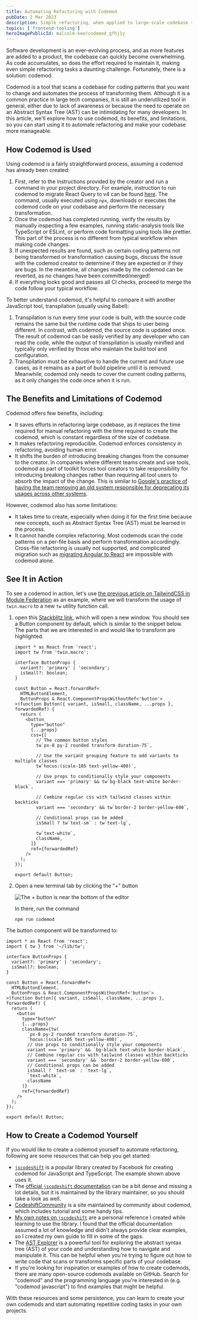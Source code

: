 ```yaml
---
title: Automating Refactoring with Codemod
pubDate: 2 Mar 2023
description: Simple refactoring, when applied to large-scale codebase requires huge amount of manual work. Fortunately, you can make them manageable by using codemod - code transformations that runs on the codebase.
topics: ['frontend-tooling']
heroImagePublicId: malcolm-kee/codemod_gfhj1y
---
```


Software development is an ever-evolving process, and as more features are added to a product, the codebase can quickly become overwhelming. As code accumulates, so does the effort required to maintain it, making even simple refactoring tasks a daunting challenge. Fortunately, there is a solution: codemod.

Codemod is a tool that scans a codebase for coding patterns that you want to change and automates the process of transforming them. Although it is a common practice in large tech companies, it is still an underutilized tool in general, either due to lack of awareness or because the need to operate on an Abstract Syntax Tree (AST) can be intimidating for many developers. In this article, we'll explore how to use codemod, its benefits, and limitations, so you can start using it to automate refactoring and make your codebase more manageable.

## How Codemod is Used

Using codemod is a fairly straightforward process, assuming a codemod has already been created:

1. First, refer to the instructions provided by the creator and run a command in your project directory. For example, instruction to run codemod to migrate React Query to v4 can be found [here](https://tanstack.com/query/v4/docs/react/guides/migrating-to-react-query-4). The command, usually executed using `npx`, downloads or executes the codemod code on your codebase and perform the necessary transformation.
1. Once the codemod has completed running, verify the results by manually inspecting a few examples, running static-analysis tools like TypeScript or ESLint, or perform code formatting using tools like prettier. This part of the process is no different from typical workflow when making code changes.
1. If unexpected results are found, such as certain coding patterns not being transformed or transformation causing bugs, discuss the issue with the codemod creator to determine if they are expected or if they are bugs. In the meantime, all changes made by the codemod can be reverted, as no changes have been committed/merged!
1. If everything looks good and passes all CI checks, proceed to merge the code follow your typical workflow.

To better understand codemod, it's helpful to compare it with another JavaScript tool, transpilation (usually using Babel):

1. Transpilation is run every time your code is built, with the source code remains the same but the runtime code that ships to user being different. In contrast, with codemod, the source code is updated once. The result of codemod can be easily verified by any developer who can read the code, while the output of transpilation is usually minified and typically only verified by those who maintain the build tool and configuration.
1. Transpilation must be exhaustive to handle the current and future use cases, as it remains as a part of build pipeline until it is removed. Meanwhile, codemod only needs to cover the current coding patterns, as it only changes the code once when it is run.

## The Benefits and Limitations of Codemod

Codemod offers few benefits, including:

- It saves efforts in refactoring large codebase, as it replaces the time required for manual refactoring with the time required to create the codemod, which is constant regardless of the size of codebase.
- It makes refactoring reproducible. Codemod enforces consistency in refactoring, avoiding human error.
- It shifts the burden of introducing breaking changes from the consumer to the creator. In companies where different teams create and use tools, codemod as part of toolkit forces tool creators to take responsibility for introducing breaking changes rather than requiring all tool users to absorb the impact of the change. This is similar to [Google's practice of having the team removing an old system responsible for deprecating its usages across other systems](https://abseil.io/resources/swe-book/html/ch15.html#compulsory_deprecation).

However, codemod also has some limitations:

- It takes time to create, especially when doing it for the first time because new concepts, such as Abstract Syntax Tree (AST) must be learned in the process.
- It cannot handle complex refactoring. Most codemods scan the code patterns on a per-file basis and perform transformation accordingly. Cross-file refactoring is usually not supported, and complicated migration such as [migrating Angular to React](/blog/migrating-large-angular-apps-to-react) are impossible with codemod alone.

## See It in Action

To see a codemod in action, let's use [the previous article on TailwindCSS in Module Federation](/blog/using-tailwindcss-with-module-federation) as an example, where we will transform the usage of `twin.macro` to a new `tw` utility function call.

1. open this [Stackblitz link](https://stackblitz.com/fork/github/malcolm-kee/codemod-example-twin-macro?title=Codemod%20example&file=src/components/Button.tsx), which will open a new window. You should see a Button component by default, which is similar to the snippet below. The parts that we are interested in and would like to transform are highlighted.

   ```tsx {1, 16-34}
   import * as React from 'react';
   import tw from 'twin.macro';

   interface ButtonProps {
     variant?: 'primary' | 'secondary';
     isSmall?: boolean;
   }

   const Button = React.forwardRef<
     HTMLButtonElement,
     ButtonProps & React.ComponentPropsWithoutRef<'button'>
   >(function Button({ variant, isSmall, className, ...props }, forwardedRef) {
     return (
       <button
         type="button"
         {...props}
         css={[
           // The common button styles
           tw`px-8 py-2 rounded transform duration-75`,

           // Use the variant grouping feature to add variants to multiple classes
           tw`hocus:(scale-105 text-yellow-400)`,

           // Use props to conditionally style your components
           variant === 'primary' && tw`bg-black text-white border-black`,

           // Combine regular css with tailwind classes within backticks
           variant === 'secondary' && tw`border-2 border-yellow-600`,

           // Conditional props can be added
           isSmall ? tw`text-sm` : tw`text-lg`,

           tw`text-white`,
           className,
         ]}
         ref={forwardedRef}
       />
     );
   });

   export default Button;
   ```

1. Open a new terminal tab by clicking the "+" button

   ![The + button is near the bottom of the editor](https://res.cloudinary.com/djzsjzasg/image/upload/v1677724591/malcolm-kee/run_codemod_dyguuu.png)

   In there, run the command

   ```bash
   npm run codemod
   ```

The button component will be transformed to:

```tsx {1,16-27}
import * as React from 'react';
import { tw } from '~/lib/tw';

interface ButtonProps {
  variant?: 'primary' | 'secondary';
  isSmall?: boolean;
}

const Button = React.forwardRef<
  HTMLButtonElement,
  ButtonProps & React.ComponentPropsWithoutRef<'button'>
>(function Button({ variant, isSmall, className, ...props }, forwardedRef) {
  return (
    <button
      type="button"
      {...props}
      className={tw(
        `px-8 py-2 rounded transform duration-75`,
        `hocus:(scale-105 text-yellow-400)`,
        // Use props to conditionally style your components
        variant === 'primary' && `bg-black text-white border-black`,
        // Combine regular css with tailwind classes within backticks
        variant === 'secondary' && `border-2 border-yellow-600`,
        // Conditional props can be added
        isSmall ? `text-sm` : `text-lg`,
        `text-white`,
        className
      )}
      ref={forwardedRef}
    />
  );
});

export default Button;
```

## How to Create a Codemod Yourself

If you would like to create a codemod yourself to automate refactoring, following are some resources that can help you get started:

- [`jscodeshift`](https://github.com/facebook/jscodeshift) is a popular library created by Facebook for creating codemod for JavaScript and TypeScript. The example shown above uses it.
- The [official `jscodeshift` documentation](https://github.com/facebook/jscodeshift/wiki/jscodeshift-Documentation) can be a bit dense and missing a lot details, but it is maintained by the library maintainer, so you should take a look as well.
- [CodeshiftCommunity](https://www.codeshiftcommunity.com/) is a site maintained by community about codemod, which includes tutorial and some handy tips.
- [My own notes on `jscodeshift`](/note/jscodeshift) are a personal reference I created while learning to use the library. I found that the official documentation assumed a lot of knowledge and didn't always provide clear examples, so I created my own guide to fill in some of the gaps.
- The [AST Explorer](https://astexplorer.net/) is a powerful tool for exploring the abstract syntax tree (AST) of your code and understanding how to navigate and manipulate it. This can be helpful when you're trying to figure out how to write code that scans or transforms specific parts of your codebase.
- If you're looking for inspiration or examples of how to create codemods, there are many open-source codemods available on GitHub. Search for "codemod" and the programming language you're interested in (e.g. "codemod javascript") to find examples that might be helpful.

With these resources and some persistence, you can learn to create your own codemods and start automating repetitive coding tasks in your own projects.
